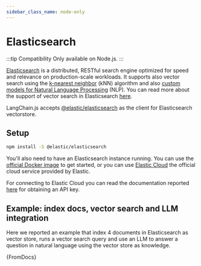 ```yaml
---
sidebar_class_name: node-only
---
```


# Elasticsearch

:::tip Compatibility
Only available on Node.js.
:::

[Elasticsearch](https://github.com/elastic/elasticsearch) is a distributed, RESTful search engine optimized for speed and relevance on production-scale workloads. It supports also vector search using the [k-nearest neighbor](https://en.wikipedia.org/wiki/K-nearest_neighbors_algorithm) (kNN) algorithm and also [custom models for Natural Language Processing](https://www.elastic.co/blog/how-to-deploy-nlp-text-embeddings-and-vector-search) (NLP).
You can read more about the support of vector search in Elasticsearch [here](https://www.elastic.co/guide/en/elasticsearch/reference/current/knn-search.html).

LangChain.js accepts [@elastic/elasticsearch](https://github.com/elastic/elasticsearch-js) as the client for Elasticsearch vectorstore.

## Setup

```bash npm2yarn
npm install -S @elastic/elasticsearch
```

You'll also need to have an Elasticsearch instance running. You can use the [official Docker image](https://www.elastic.co/guide/en/elasticsearch/reference/current/docker.html) to get started, or you can use [Elastic Cloud](https://www.elastic.co/cloud/) the official cloud service provided by Elastic.

For connecting to Elastic Cloud you can read the documentation reported [here](https://www.elastic.co/guide/en/kibana/current/api-keys.html) for obtaining an API key.

## Example: index docs, vector search and LLM integration

Here we reported an example that index 4 documents in Elasticsearch as vector store,
runs a vector search query and use an LLM to answer a question in natural language
using the vector store as knowledge.


<CodeBlock language="typescript">{FromDocs}</CodeBlock>

